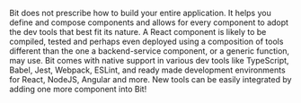 Bit does not prescribe how to build your entire application. It helps you define and compose components and allows for every component to adopt the dev tools that best fit its nature.
A React component is likely to be compiled, tested and perhaps even deployed using a composition of tools different than the one a backend-service component, or a generic function, may use.
Bit comes with native support in various dev tools like TypeScript, Babel, Jest, Webpack, ESLint, and ready made development environments for React, NodeJS, Angular and more. New tools can be easily integrated by adding one more component into Bit!

